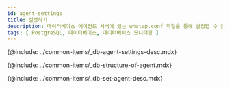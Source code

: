 ```yaml
---
id: agent-settings
title: 설정하기
description: 데이터베이스 에이전트 서버에 있는 whatap.conf 파일을 통해 설정할 수 있는 옵션에 대해 알아봅니다.
tags: [ PostgreSQL, 데이터베이스, 데이터베이스 모니터링 ]
---
```



<Note product='PostgreSQL' link='../postgresql-v1/agent-settings' />

{@include: ../common-items/_db-agent-settings-desc.mdx}  

<!-- 에이전트 구성-->
{@include: ../common-items/_db-structure-of-agent.mdx} 

<!-- 에이전트 설정-->
{@include: ../common-items/_db-set-agent-desc.mdx}

<DocCardList/>